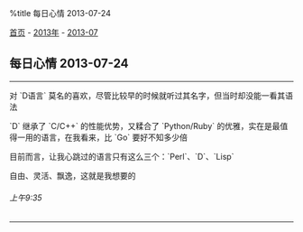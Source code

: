 %title 每日心情 2013-07-24

[[../../../index|首页]] - [[../index|2013年]] - [[index|2013-07]]
==每日心情 2013-07-24==
----
对 `D语言` 莫名的喜欢，尽管比较早的时候就听过其名字，但当时却没能一看其语法

`D` 继承了 `C/C++` 的性能优势，又糅合了 `Python/Ruby` 的优雅，实在是最值得一用的语言，在我看来，比 `Go` 要好不知多少倍

目前而言，让我心跳过的语言只有这么三个：`Perl`、`D`、`Lisp`

自由、灵活、飘逸，这就是我想要的
======上午9:35======
----
